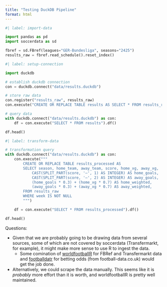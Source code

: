 ```yaml
---
title: "Testing DuckDB Pipeline"
format: html
---
```


```python
#| label: import-data

import pandas as pd
import soccerdata as sd

fbref = sd.FBref(leagues="GER-Bundesliga", seasons="2425")
results_raw = fbref.read_schedule().reset_index()
```

```python
#| label: setup-connection

import duckdb

# establish duckdb connection
con = duckdb.connect("data/results.duckdb")

# store raw data
con.register("results_raw", results_raw)
con.execute("CREATE OR REPLACE TABLE results AS SELECT * FROM results_raw")

# query data
with duckdb.connect("data/results.duckdb") as con:
    df = con.execute("SELECT * FROM results").df()

df.head()
```

```python
#| label: transform-data

# transformation query
with duckdb.connect("data/results.duckdb") as con:
    con.execute("""
        CREATE OR REPLACE TABLE results_processed AS
        SELECT season, home_team, away_team, score, home_xg, away_xg,
            CAST(SPLIT_PART(score, '–', 1) AS INTEGER) AS home_goals,
            CAST(SPLIT_PART(score, '–', 2) AS INTEGER) AS away_goals,
            (home_goals * 0.3) + (home_xg * 0.7) AS home_weighted,
            (away_goals * 0.3) + (away_xg * 0.7) AS away_weighted,
        FROM results_raw
        WHERE week IS NOT NULL
        """)

    df = con.execute("SELECT * FROM results_processed").df()

df.head()
```

Questions:

- Given that we are probably going to be drawing data from several sources, some of which are not covered by soccerdata (Transfermarkt, for example), it might make more sense to use R to ingest the data.
    - Some comination of [worldfootballR](https://jaseziv.github.io/worldfootballR/) for FBRef and Transfermarkt data and [footballdatr](https://github.com/Torvaney/footballdatr) for betting odds (from football-data.co.uk) would get the job done.
- Alternatively, we could scrape the data manually. This seems like it is *probably* more effort than it is worth, and worldfootballR is pretty well maintained.
